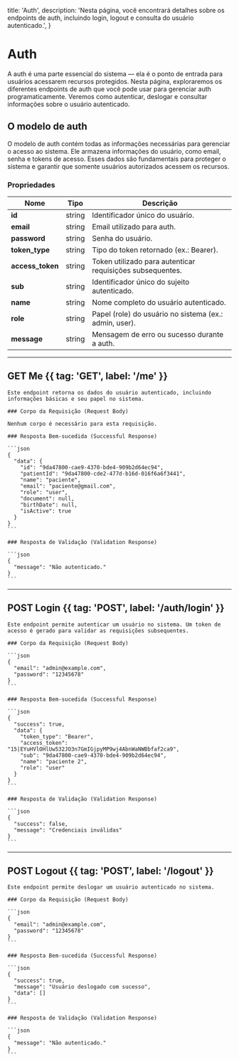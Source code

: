   title: 'Auth',
  description: 'Nesta página, você encontrará detalhes sobre os endpoints de auth, incluindo login, logout e consulta do usuário autenticado.',
}

# Auth

A auth é uma parte essencial do sistema — ela é o ponto de entrada para usuários acessarem recursos protegidos. Nesta página, exploraremos os diferentes endpoints de auth que você pode usar para gerenciar auth programaticamente. Veremos como autenticar, deslogar e consultar informações sobre o usuário autenticado.

## O modelo de auth

O modelo de auth contém todas as informações necessárias para gerenciar o acesso ao sistema. Ele armazena informações do usuário, como email, senha e tokens de acesso. Esses dados são fundamentais para proteger o sistema e garantir que somente usuários autorizados acessem os recursos.

### Propriedades

| Nome                | Tipo       | Descrição                                                                |
|---------------------|------------|--------------------------------------------------------------------------|
| **id**              | string     | Identificador único do usuário.                                          |
| **email**           | string     | Email utilizado para auth.                                       |
| **password**        | string     | Senha do usuário.                                                        |
| **token_type**      | string     | Tipo do token retornado (ex.: Bearer).                                   |
| **access_token**    | string     | Token utilizado para autenticar requisições subsequentes.               |
| **sub**             | string     | Identificador único do sujeito autenticado.                              |
| **name**            | string     | Nome completo do usuário autenticado.                                    |
| **role**            | string     | Papel (role) do usuário no sistema (ex.: admin, user).                   |
| **message**         | string     | Mensagem de erro ou sucesso durante a auth.                      |

---

## GET Me {{ tag: 'GET', label: '/me' }}

<Row>
  <Col>

    Este endpoint retorna os dados do usuário autenticado, incluindo informações básicas e seu papel no sistema.

    ### Corpo da Requisição (Request Body)

    Nenhum corpo é necessário para esta requisição.

    ### Resposta Bem-sucedida (Successful Response)

    ```json
    {
      "data": {
        "id": "9da47800-cae9-4370-bde4-909b2d64ec94",
        "patientId": "9da47800-cde2-477d-b16d-016f6a6f3441",
        "name": "paciente",
        "email": "paciente@gmail.com",
        "role": "user",
        "document": null,
        "birthDate": null,
        "isActive": true
      }
    }
    ```

    ### Resposta de Validação (Validation Response)

    ```json
    {
      "message": "Não autenticado."
    }
    ```

  </Col>
</Row>

---

## POST Login {{ tag: 'POST', label: '/auth/login' }}

<Row>
  <Col>

    Este endpoint permite autenticar um usuário no sistema. Um token de acesso é gerado para validar as requisições subsequentes.

    ### Corpo da Requisição (Request Body)

    ```json
    {
      "email": "admin@example.com",
      "password": "12345678"
    }
    ```

    ### Resposta Bem-sucedida (Successful Response)

    ```json
    {
      "success": true,
      "data": {
        "token_type": "Bearer",
        "access_token": "15|EYuHVlOHlUw532JO3n7GmIGjpyMP9wj4AbnWaNWBbfaf2ca9",
        "sub": "9da47800-cae9-4370-bde4-909b2d64ec94",
        "name": "paciente 2",
        "role": "user"
      }
    }
    ```

    ### Resposta de Validação (Validation Response)

    ```json
    {
      "success": false,
      "message": "Credenciais inválidas"
    }
    ```

  </Col>
</Row>

---

## POST Logout {{ tag: 'POST', label: '/logout' }}

<Row>
  <Col>

    Este endpoint permite deslogar um usuário autenticado no sistema.

    ### Corpo da Requisição (Request Body)

    ```json
    {
      "email": "admin@example.com",
      "password": "12345678"
    }
    ```

    ### Resposta Bem-sucedida (Successful Response)

    ```json
    {
      "success": true,
      "message": "Usuário deslogado com sucesso",
      "data": []
    }
    ```

    ### Resposta de Validação (Validation Response)

    ```json
    {
      "message": "Não autenticado."
    }
    ```

  </Col>
</Row>
